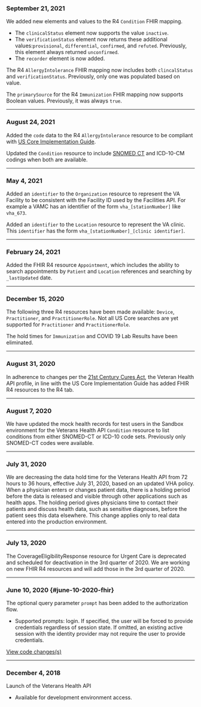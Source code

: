 ### September 21, 2021
We added new elements and values to the R4 `Condition` FHIR mapping. 
  -  The `clinicalStatus` element now supports the value `inactive`.
  -  The `verificationStatus` element now returns these additional values:`provisional`, `differential`, `confirmed`, and `refuted`. Previously, this element always returned  `unconfirmed`.
  -  The `recorder` element is now added.

The R4 `AllergyIntolerance` FHIR mapping now includes both `clincalStatus` and `verificationStatus`.  Previously, only one was populated based on value. 

The `primarySource` for the R4 `Immunization` FHIR mapping now supports Boolean values. Previously, it was always `true`.

---
### August 24, 2021
Added the `code` data to the R4 `AllergyIntolerance` resource to be compliant with [US Core Implementation Guide](http://hl7.org/fhir/us/core/StructureDefinition-us-core-allergyintolerance.html).

Updated the `Condition` resource to include [SNOMED CT](http://snomed.info/sct) and ICD-10-CM codings when both are available.

---
### May 4, 2021
Added an `identifier` to the `Organization` resource to represent the VA Facility to be consistent with the Facility ID used by the Facilities API. For example a VAMC has an identifier of the form `vha_[stationNumber]` like `vha_673`.

Added an `identifier` to the `Location` resource to represent the VA clinic. This `identifier` has the form `vha_[stationNumber]_[clinic identifier]`.

---
### February 24, 2021
Added the FHIR R4 resource `Appointment`, which includes the ability to search appointments by `Patient` and `Location` references and searching by `_lastUpdated` date.

---
### December 15, 2020
The following three R4 resources have been made available: `Device`, `Practitioner`, and `PractitionerRole`. Not all US Core searches are yet supported for `Practitioner` and `PractitionerRole`.

The hold times for `Immunization` and COVID 19 Lab Results have been eliminated.

---
### August 31, 2020
In adherence to changes per the [21st Century Cures Act](https://www.federalregister.gov/documents/2020/05/01/2020-07419/21st-century-cures-act-interoperability-information-blocking-and-the-onc-health-it-certification#h-13), the Veteran Health API profile, in line with the US Core Implementation Guide has added FHIR R4 resources to the R4 tab. 

---
### August 7, 2020

We have updated the mock health records for test users in the Sandbox environment for the Veterans Health API `Condition` resource to list conditions from either SNOMED-CT or ICD-10 code sets.  Previously only SNOMED-CT codes were available.

---

### July 31, 2020
We are decreasing the data hold time for the Veterans Health API from 72 hours to 36 hours, effective July 31, 2020, based on an updated VHA policy.  When a physician enters or changes patient data, there is a holding period before the data is released and visible through other applications such as health apps. The holding period gives physicians time to contact their patients and discuss health data, such as sensitive diagnoses, before the patient sees this data elsewhere. This change applies only to real data entered into the production environment.

---

### July 13, 2020
The CoverageEligibilityResponse resource for Urgent Care is deprecated and scheduled for deactivation in the 3rd quarter of 2020.
We are working on new FHIR R4 resources and will add those in the 3rd quarter of 2020.

---

### June 10, 2020 {#june-10-2020-fhir}
The optional query parameter `prompt` has been added to the authorization flow.
- Supported prompts: login. If specified, the user will be forced to provide credentials regardless of session state. If omitted, an existing active session with the identity provider may not require the user to provide credentials.

[View code changes(s)](https://github.com/department-of-veterans-affairs/vets-saml-proxy/pull/111)

---

### December 4, 2018
Launch of the Veterans Health API
- Available for development environment access.
